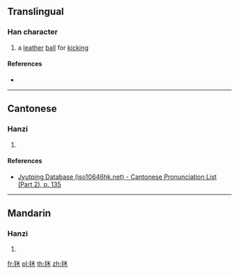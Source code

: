 ==Translingual==

===Han character===
{{Han char|rn=82|rad=毛|as=06|sn=10|four=|canj=HUFD|ids=⿺毛米}}

# a [[leather]] [[ball]] for [[kick]]ing

====References====
* {{Han ref|kx=0593.091|dkj=16828|dj=0985.200|hdz=31997.140|uh=6BE9|ud=27625}}

----

==Cantonese==

===Hanzi===
{{yue-hanzi|jyut=[[guk1]]|y=guk1}}

# {{defn|lang=yue|sort=毛06}}

====References====
*[http://www.iso10646hk.net/jp/document/download.jsp Jyutping Database (iso10646hk.net) - Cantonese Pronunciation List (Part 2), p. 135]

----

==Mandarin==

===Hanzi===
{{cmn-hanzi|pin=[[jú]] ([[ju2]])|wg=chü<sup>2</sup>}}

# {{defn|lang=cmn|sort=毛06}}

[[fr:毩]]
[[pl:毩]]
[[th:毩]]
[[zh:毩]]